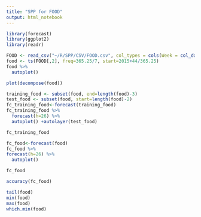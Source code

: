 ```yaml
---
title: "SPP for FOOD"
output: html_notebook
---
```


```r
library(forecast)
library(ggplot2)
library(readr)
```

```r
FOOD <- read_csv("~/R/SPP/CSV/FOOD.csv", col_types = cols(Week = col_date(format = "%Y-%m-%d")))
food <- ts(FOOD[,2], freq=365.25/7, start=2015+44/365.25)
food %>%
  autoplot()
```

```r
plot(decompose(food))
```

```r
training_food <- subset(food, end=length(food)-3)
test_food <- subset(food, start=length(food)-2)
fc_training_food<-forecast(training_food)
fc_training_food %>%
  forecast(h=26) %>%
  autoplot() +autolayer(test_food)
```

```r
fc_training_food
```

```r
fc_food<-forecast(food)
fc_food %>%
forecast(h=26) %>%
  autoplot()
```

```r
fc_food
```

```r
accuracy(fc_food)
```

```r
tail(food)
min(food)
max(food)
which.min(food)
```

